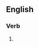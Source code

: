 ==English==

===Verb===
{{head|en|present participle}}

# {{present participle of|internationalise|lang=en|nocat=1}}